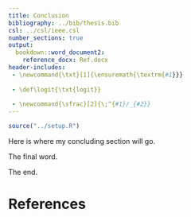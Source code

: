 ```yaml
---
title: Conclusion
bibliography: ../bib/thesis.bib
csl: ../csl/ieee.csl
number_sections: true
output:
  bookdown::word_document2:
    reference_docx: Ref.docx
header-includes:
 - \newcommand{\txt}[1]{\ensuremath{\textrm{#1}}}
   
 - \def\logit{\txt{logit}}
   
 - \newcommand{\sfrac}[2]{\;^{#1}/_{#2}}
---
```

```r
source("../setup.R")
```
<style>
caption {
  display: table-caption;
  text-align: center;
}
</style>


Here is where my concluding section will go.

The final word.

The end.

# References

